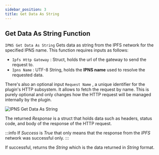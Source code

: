 ```yaml
---
sidebar_position: 3
title: Get Data As String
---
```



## Get Data As String Function

`IPNS Get Data As String` Gets data as string from the IPFS network for the specified IPNS name. This function requires
inputs as follows:

* `Ipfs Http Gateway` <Step text="1"/> : Struct, holds the url of the gateway to send the request to.
* `Ipns Name` <Step text="2"/> : UTF-8 String, holds the **IPNS name** used to resolve the requested data.

There's also an optional input `Request Name` <Step text="3"/>, a unique identifier for the plugin's HTTP subsystem. It
allows to fetch the request by name. This is purely optional and only changes how the HTTP request will be managed
internally by the plugin.

![IPNS Get Data As String](_static/img/get_data_as_string.png)

The returned *Response* is a struct that holds data such as headers, status code, and body of the response of the HTTP
request.

:::info
If *Success* is *True* that only means that the response from the *IPFS* network was successful only.
:::

If successful, returns the *String* <Step text="4"/> which is the data returned in *String* format.

